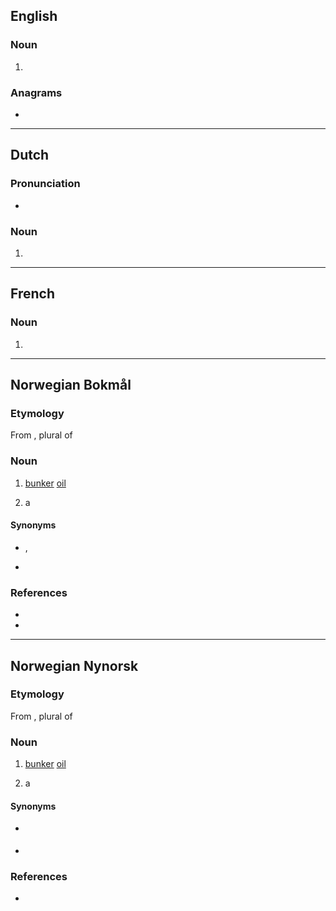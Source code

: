{{also|Bunkers}}
==English==

===Noun===
{{head|en|noun plural form}}

# {{plural of|bunker|lang=en}}

===Anagrams===
* {{anagrams|en|a=beknrsu|Brunkes}}

----

==Dutch==

===Pronunciation===
* {{audio|Nl-bunkers.ogg|Audio|lang=nl}}

===Noun===
{{head|nl|noun plural form}}

# {{nl-noun form of|pl|bunker}}

----

==French==

===Noun===
{{head|fr|noun plural form|g=m}}

# {{plural of|bunker|lang=fr}}

----

==Norwegian Bokmål==

===Etymology===
From {{der|nb|en|bunkers}}, plural of {{m|en|bunker}}

===Noun===
{{nb-noun-irreg|m|bunkersen|bunkers|ip2=bunkerser|bunkersene}}

# {{lb|nb|nautical|uncountable}} [[bunker]] [[oil]] {{q|[[fuel oil]] used in the engines of ships}}
# {{lb|nb|military|countable}} a {{l|en|bunker}}

====Synonyms====
* {{q|sense 1}} {{l|nb|bunkerolje}}, {{l|nb|bunkersolje}}
* {{q|sense 2}} {{l|nb|bunker}}

===References===
* {{R:Dokpro|lang=nb}}
* {{R:NAOB}}

----

==Norwegian Nynorsk==

===Etymology===
From {{der|nn|en|bunkers}}, plural of {{m|en|bunker}}

===Noun===
{{nn-noun-irreg|m|bunkersen|bunkers|ip2=bunkersar|bunkersane}}

# {{lb|nn|nautical|uncountable}} [[bunker]] [[oil]] {{q|[[fuel oil]] used in the engines of ships}}
# {{lb|nn|military|countable}} a {{l|en|bunker}}

====Synonyms====
* {{q|sense 1}} {{l|nn|bunkersolje}}
* {{q|sense 2}} {{l|nn|bunker}}

===References===
* {{R:Dokpro|lang=nn}}